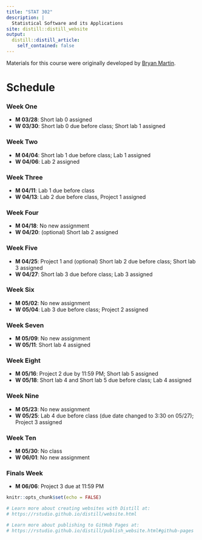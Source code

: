 ```yaml
---
title: "STAT 302"
description: |
  Statistical Software and its Applications
site: distill::distill_website
output:
  distill::distill_article:
    self_contained: false
---
```


Materials for this course were originally developed by [Bryan Martin](https://bryandmartin.github.io/STAT302/index.html).

# Schedule 

### Week One 

* **M 03/28**: Short lab 0 assigned
* **W 03/30**: Short lab 0 due before class; Short lab 1 assigned

### Week Two

* **M 04/04**: Short lab 1 due before class; Lab 1 assigned 
* **W 04/06**: Lab 2 assigned

### Week Three

* **M 04/11**: Lab 1 due before class
* **W 04/13**: Lab 2 due before class, Project 1 assigned

### Week Four

* **M 04/18**: No new assignment
* **W 04/20**: (optional) Short lab 2 assigned 

### Week Five

* **M 04/25**: Project 1 and (optional) Short lab 2 due before class; Short lab 3 assigned
* **W 04/27**: Short lab 3 due before class; Lab 3 assigned

### Week Six

* **M 05/02**: No new assignment
* **W 05/04**: Lab 3 due before class; Project 2 assigned

### Week Seven

* **M 05/09**: No new assignment
* **W 05/11**: Short lab 4 assigned

### Week Eight

* **M 05/16**: Project 2 due by 11:59 PM; Short lab 5 assigned
* **W 05/18**: Short lab 4 and Short lab 5 due before class; Lab 4 assigned

### Week Nine

* **M 05/23**: No new assignment
* **W 05/25**: Lab 4 due before class (due date changed to 3:30 on 05/27); Project 3 assigned

### Week Ten

* **M 05/30**: No class
* **W 06/01**: No new assignment

### Finals Week 
* **M 06/06**: Project 3 due at 11:59 PM



```r
knitr::opts_chunk$set(echo = FALSE)

# Learn more about creating websites with Distill at:
# https://rstudio.github.io/distill/website.html

# Learn more about publishing to GitHub Pages at:
# https://rstudio.github.io/distill/publish_website.html#github-pages

```

